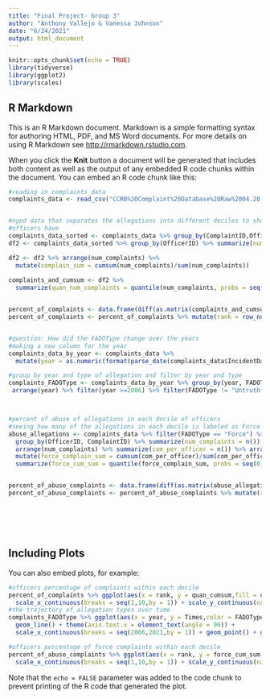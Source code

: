 ---
title: "Final Project- Group 3"
author: "Anthony Vallejo & Vanessa Johnson"
date: "6/24/2021"
output: html_document
---

```{r setup, include=FALSE}
knitr::opts_chunk$set(echo = TRUE)
library(tidyverse)
library(ggplot2)
library(scales)
```

## R Markdown

This is an R Markdown document. Markdown is a simple formatting syntax for authoring HTML, PDF, and MS Word documents. For more details on using R Markdown see <http://rmarkdown.rstudio.com>.

When you click the **Knit** button a document will be generated that includes both content as well as the output of any embedded R code chunks within the document. You can embed an R code chunk like this:

```{r cars}



#reading in complaints_data
complaints_data <- read_csv("CCRB%20Complaint%20Database%20Raw%2004.20.2021.csv")


#nypd data that separates the allegations into different deciles to show how many incidents
#officers have
complaints_data_sorted <- complaints_data %>% group_by(ComplaintID,OfficerID)%>%summarize(num_incidents = n())
df2 <- complaints_data_sorted %>% group_by(OfficerID) %>% summarize(num_complaints = n())

df2 <- df2 %>% arrange(num_complaints) %>%
  mutate(complain_sum = cumsum(num_complaints)/sum(num_complaints))
  
complaints_and_cumsum <- df2 %>%
  summarize(quan_num_complaints = quantile(num_complaints, probs = seq(0,1, 0.1)),quan_cumsum = quantile(complain_sum, probs = seq(0,1, 0.1)) )


percent_of_complaints <- data.frame(diff(as.matrix(complaints_and_cumsum)))
percent_of_complaints <- percent_of_complaints %>% mutate(rank = row_number())


#question: How did the FADOType change over the years
#making a new column for the year
complaints_data_by_year <- complaints_data %>% 
  mutate(year = as.numeric(format(parse_date(complaints_data$IncidentDate,format = "%m/%d/%Y"),"%Y")))

#group by year and type of allegation and filter by year and type
complaints_FADOType <- complaints_data_by_year %>% group_by(year, FADOType) %>% summarize(Times = n()) %>% 
 arrange(year) %>% filter(year >=2006) %>% filter(FADOType != "Untruthful Statement")



#percent of abuse of allegations in each decile of officers
#seeing how many of the allegations in each decile is labeled as Force
abuse_allegations <- complaints_data %>% filter(FADOType == "Force") %>% 
  group_by(OfficerID, ComplaintID) %>% summarize(num_complaints = n()) %>% group_by(OfficerID) %>%
  arrange(num_complaints) %>% summarize(com_per_officer = n()) %>% arrange(com_per_officer) %>%
  mutate(force_complain_sum = cumsum(com_per_officer)/sum(com_per_officer))%>%
  summarize(force_cum_sum = quantile(force_complain_sum, probs = seq(0,1, 0.1)))


percent_of_abuse_complaints <- data.frame(diff(as.matrix(abuse_allegations)))
percent_of_abuse_complaints <- percent_of_abuse_complaints %>% mutate(rank = row_number())







```

## Including Plots

You can also embed plots, for example:

```{r pressure, echo=FALSE}

#officers percentage of complaints within each decile 
percent_of_complaints %>% ggplot(aes(x = rank, y = quan_cumsum,fill = quan_cumsum)) + geom_bar(stat = "identity") +
  scale_x_continuous(breaks = seq(1,10,by = 1)) + scale_y_continuous(name = 'Percent of Complaints', labels = percent) + ggtitle("Percentage of Complaints per Group of Officers")
#the trajectory of allegation types over time
complaints_FADOType %>% ggplot(aes(x = year, y = Times,color = FADOType)) + 
  geom_line() + theme(axis.text.x = element_text(angle = 90)) + 
  scale_x_continuous(breaks = seq(2006,2021,by = 1)) + geom_point() + ggtitle("Police Complaints Since 2006")

#officers percentage of force complaints within each decile
percent_of_abuse_complaints %>% ggplot(aes(x = rank, y = force_cum_sum,fill = force_cum_sum)) + geom_bar(stat = "identity") +
  scale_x_continuous(breaks = seq(1,10,by = 1)) + scale_y_continuous(name = 'Percent of Force Complaints', labels = percent) + ggtitle("Force Complaints per Group of Officers")
```

Note that the `echo = FALSE` parameter was added to the code chunk to prevent printing of the R code that generated the plot.




